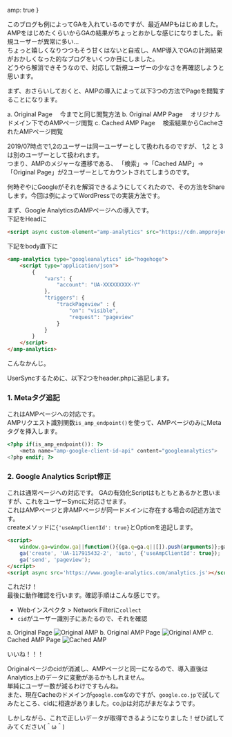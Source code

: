
  amp: true
}


このブログも例によってGAを入れているのですが、最近AMPもはじめました。  
AMPをはじめたくらいからGAの結果がちょっとおかしな感じになりました。新規ユーザーが異常に多い...  
ちょっと嬉しくなりつつもそう甘くはないと自戒し、AMP導入でGAの計測結果がおかしくなった的なブログをいくつか目にしました。  
どうやら解消できそうなので、対応して新規ユーザーの少なさを再確認しようと思います。

まず、おさらいしておくと、AMPの導入によって以下3つの方法でPageを閲覧することになります。  

a. Original Page
　今までと同じ閲覧方法
b. Original AMP Page
　オリジナルドメイン下でのAMPページ閲覧
c. Cached AMP Page
　検索結果からCacheされたAMPページ閲覧

2019/07時点で1,2のユーザーは同一ユーザーとして扱われるのですが、
1,2 と 3は別のユーザーとして扱われます。  
つまり、AMPのメジャーな遷移である、
「検索」→「Cached AMP」→「Original Page」が2ユーザーとしてカウントされてしまうのです。  

何時ぞやにGoogleがそれを解消できるようにしてくれたので、その方法をShareします。今回は例によってWordPressでの実装方法です。  

まず、Google AnalyticsのAMPページへの導入です。  
下記をHeadに  
```html
<script async custom-element="amp-analytics" src="https://cdn.ampproject.org/v0/amp-analytics-0.1.js"></script>
```

下記をbody直下に  
```html
<amp-analytics type="googleanalytics" id="hogehoge">
	<script type="application/json">
		{
			"vars": {
				"account": "UA-XXXXXXXXX-Y"
			},
			"triggers": {
				"trackPageview" : {
					"on": "visible",
					"request": "pageview"
				}
			}
		}
	</script>
</amp-analytics>
```

こんなかんじ。

UserSyncするために、以下2つをheader.phpに追記します。  

### 1. Metaタグ追記
これはAMPページへの対応です。  
AMPリクエスト識別関数`is_amp_endpoint()`を使って、AMPページのみにMetaタグを挿入します。

```php
<?php if(is_amp_endpoint()): ?>
	<meta name="amp-google-client-id-api" content="googleanalytics">
<?php endif; ?>
```

### 2. Google Analytics Script修正
これは通常ページへの対応です。
GAの有効化Scriptはもともとあるかと思いますが、これをユーザーSyncに対応させます。  
これはAMPページと非AMPページが同一ドメインに存在する場合の記述方法です。  
createメソッドに`{'useAmpClientId': true}`とOptionを追記します。

```html
<script>
	window.ga=window.ga||function(){(ga.q=ga.q||[]).push(arguments)};ga.l=+new Date;
	ga('create', 'UA-117915432-2', 'auto', {'useAmpClientId': true});
	ga('send', 'pageview');
</script>
<script async src='https://www.google-analytics.com/analytics.js'></script>
```

これだけ！  
最後に動作確認を行います。確認手順はこんな感じです。  

- Webインスペクタ > Network Filterに`collect`
- `cid`がユーザー識別子にあたるので、それを確認

a. Original Page
![Original AMP](https://res.cloudinary.com/hosswiii/image/upload/v1562819144/original.png)
b. Original AMP Page
![Original AMP](https://res.cloudinary.com/hosswiii/image/upload/v1562819144/original_amp.png)
c. Cached AMP Page
![Cached AMP](https://res.cloudinary.com/hosswiii/image/upload/v1562819818/cached_amp_y9mgeb.png)

いいね！！！

Originalページのcidが消滅し、AMPページと同一になるので、導入直後はAnalytics上のデータに変動があるかもしれません。  
単純にユーザー数が減るわけですもんね。  
また、現在Cacheのドメインが`google.com`なのですが、`google.co.jp`で試してみたところ、cidに相違がありました。co.jpは対応がまだなようです。  

しかしながら、これで正しいデータが取得できるようになりました！ぜひ試してみてください(＾ω＾)  